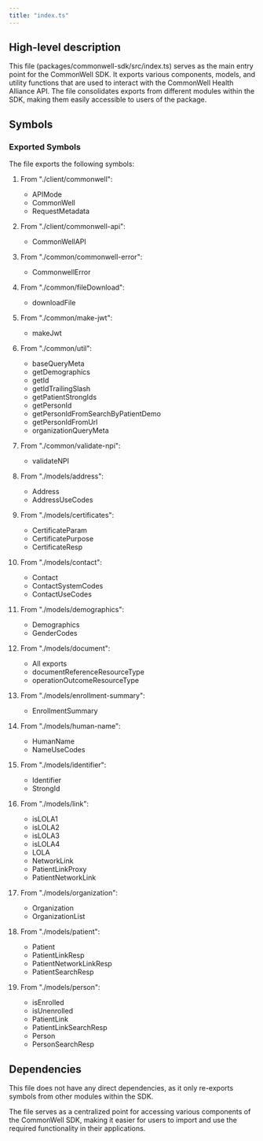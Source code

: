 ```yaml
---
title: "index.ts"
---
```


## High-level description
This file (packages/commonwell-sdk/src/index.ts) serves as the main entry point for the CommonWell SDK. It exports various components, models, and utility functions that are used to interact with the CommonWell Health Alliance API. The file consolidates exports from different modules within the SDK, making them easily accessible to users of the package.

## Symbols

### Exported Symbols
The file exports the following symbols:

1. From "./client/commonwell":
   - APIMode
   - CommonWell
   - RequestMetadata

2. From "./client/commonwell-api":
   - CommonWellAPI

3. From "./common/commonwell-error":
   - CommonwellError

4. From "./common/fileDownload":
   - downloadFile

5. From "./common/make-jwt":
   - makeJwt

6. From "./common/util":
   - baseQueryMeta
   - getDemographics
   - getId
   - getIdTrailingSlash
   - getPatientStrongIds
   - getPersonId
   - getPersonIdFromSearchByPatientDemo
   - getPersonIdFromUrl
   - organizationQueryMeta

7. From "./common/validate-npi":
   - validateNPI

8. From "./models/address":
   - Address
   - AddressUseCodes

9. From "./models/certificates":
   - CertificateParam
   - CertificatePurpose
   - CertificateResp

10. From "./models/contact":
    - Contact
    - ContactSystemCodes
    - ContactUseCodes

11. From "./models/demographics":
    - Demographics
    - GenderCodes

12. From "./models/document":
    - All exports
    - documentReferenceResourceType
    - operationOutcomeResourceType

13. From "./models/enrollment-summary":
    - EnrollmentSummary

14. From "./models/human-name":
    - HumanName
    - NameUseCodes

15. From "./models/identifier":
    - Identifier
    - StrongId

16. From "./models/link":
    - isLOLA1
    - isLOLA2
    - isLOLA3
    - isLOLA4
    - LOLA
    - NetworkLink
    - PatientLinkProxy
    - PatientNetworkLink

17. From "./models/organization":
    - Organization
    - OrganizationList

18. From "./models/patient":
    - Patient
    - PatientLinkResp
    - PatientNetworkLinkResp
    - PatientSearchResp

19. From "./models/person":
    - isEnrolled
    - isUnenrolled
    - PatientLink
    - PatientLinkSearchResp
    - Person
    - PersonSearchResp

## Dependencies
This file does not have any direct dependencies, as it only re-exports symbols from other modules within the SDK.

The file serves as a centralized point for accessing various components of the CommonWell SDK, making it easier for users to import and use the required functionality in their applications.
